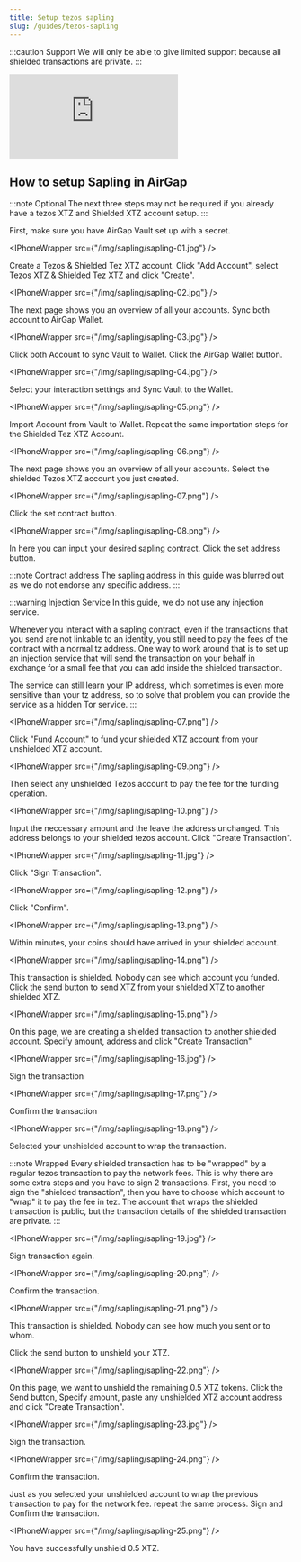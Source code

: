 ```yaml
---
title: Setup tezos sapling
slug: /guides/tezos-sapling
---
```



:::caution Support
We will only be able to give limited support because all shielded transactions are private.
:::

<div class="yt-container">
  <iframe
    class="yt-video"
    src="https://www.youtube.com/embed/CIxoMVp774o"
    frameborder="0"
    allowfullscreen
  ></iframe>
</div>

## How to setup Sapling in AirGap

:::note Optional
The next three steps may not be required if you already have a tezos XTZ and Shielded XTZ account setup.
:::

First, make sure you have AirGap Vault set up with a secret.

<IPhoneWrapper src={"/img/sapling/sapling-01.jpg"} />

Create a Tezos & Shielded Tez XTZ account. Click "Add Account", select Tezos XTZ & Shielded Tez XTZ and click "Create".

<IPhoneWrapper src={"/img/sapling/sapling-02.jpg"} />

The next page shows you an overview of all your accounts. Sync both account to AirGap Wallet.

<IPhoneWrapper src={"/img/sapling/sapling-03.jpg"} />

Click both Account to sync Vault to Wallet. Click the AirGap Wallet button.

<IPhoneWrapper src={"/img/sapling/sapling-04.jpg"} />

Select your interaction settings and Sync Vault to the Wallet.

<IPhoneWrapper src={"/img/sapling/sapling-05.png"} />

Import Account from Vault to Wallet. Repeat the same importation steps for the Shielded Tez XTZ Account.

<IPhoneWrapper src={"/img/sapling/sapling-06.png"} />

The next page shows you an overview of all your accounts. Select the shielded Tezos XTZ account you just created.

<IPhoneWrapper src={"/img/sapling/sapling-07.png"} />

Click the set contract button.

<IPhoneWrapper src={"/img/sapling/sapling-08.png"} />

In here you can input your desired sapling contract. Click the set address button.

:::note Contract address
The sapling address in this guide was blurred out as we do not endorse any specific address.
:::

:::warning Injection Service
In this guide, we do not use any injection service.

Whenever you interact with a sapling contract, even if the transactions that you send are not linkable to an identity, you still need to pay the fees of the contract with a normal tz address. One way to work around that is to set up an injection service that will send the transaction on your behalf in exchange for a small fee that you can add inside the shielded transaction.

The service can still learn your IP address, which sometimes is even more sensitive than your tz address, so to solve that problem you can provide the service as a hidden Tor service.
:::

<IPhoneWrapper src={"/img/sapling/sapling-07.png"} />

Click "Fund Account" to fund your shielded XTZ account from your unshielded XTZ account.

<IPhoneWrapper src={"/img/sapling/sapling-09.png"} />

Then select any unshielded Tezos account to pay the fee for the funding operation.

<IPhoneWrapper src={"/img/sapling/sapling-10.png"} />

Input the neccessary amount and the leave the address unchanged. This address belongs to your shielded tezos account.
Click "Create Transaction".

<IPhoneWrapper src={"/img/sapling/sapling-11.jpg"} />

Click "Sign Transaction".

<IPhoneWrapper src={"/img/sapling/sapling-12.png"} />

Click "Confirm".

<IPhoneWrapper src={"/img/sapling/sapling-13.png"} />

Within minutes, your coins should have arrived in your shielded account.

<IPhoneWrapper src={"/img/sapling/sapling-14.png"} />

This transaction is shielded. Nobody can see which account you funded.
Click the send button to send XTZ from your shielded XTZ to another shielded XTZ.

<IPhoneWrapper src={"/img/sapling/sapling-15.png"} />

On this page, we are creating a shielded transaction to another shielded account.
Specify amount, address and click "Create Transaction"

<IPhoneWrapper src={"/img/sapling/sapling-16.jpg"} />

Sign the transaction

<IPhoneWrapper src={"/img/sapling/sapling-17.png"} />

Confirm the transaction

<IPhoneWrapper src={"/img/sapling/sapling-18.png"} />

Selected your unshielded account to wrap the transaction.

:::note Wrapped
Every shielded transaction has to be "wrapped" by a regular tezos transaction to pay the network fees. This is why there are some extra steps and you have to sign 2 transactions. First, you need to sign the "shielded transaction", then you have to choose which account to "wrap" it to pay the fee in tez. The account that wraps the shielded transaction is public, but the transaction details of the shielded transaction are private.
:::

<IPhoneWrapper src={"/img/sapling/sapling-19.jpg"} />

Sign transaction again.

<IPhoneWrapper src={"/img/sapling/sapling-20.png"} />

Confirm the transaction.

<IPhoneWrapper src={"/img/sapling/sapling-21.png"} />

This transaction is shielded. Nobody can see how much you sent or to whom.

Click the send button to unshield your XTZ.

<IPhoneWrapper src={"/img/sapling/sapling-22.png"} />

On this page, we want to unshield the remaining 0.5 XTZ tokens. Click the Send button, Specify amount, paste any unshielded XTZ account address and click "Create Transaction".

<IPhoneWrapper src={"/img/sapling/sapling-23.jpg"} />

Sign the transaction.

<IPhoneWrapper src={"/img/sapling/sapling-24.png"} />

Confirm the transaction.

Just as you selected your unshielded account to wrap the previous transaction to pay for the network fee. repeat the same process. Sign and Confirm the transaction.

<IPhoneWrapper src={"/img/sapling/sapling-25.png"} />

You have successfully unshield 0.5 XTZ.
